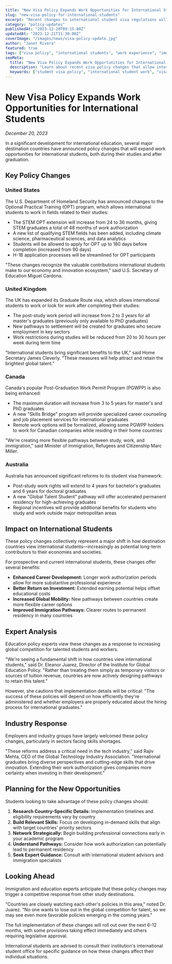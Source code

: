```yaml
---
title: "New Visa Policy Expands Work Opportunities for International Students"
slug: "new-visa-policy-for-international-students"
excerpt: "Recent changes to international student visa regulations will allow students to gain more practical work experience while studying abroad."
category: "policy-updates"
publishedAt: "2023-12-20T09:15:00Z"
updatedAt: "2023-12-21T11:30:00Z"
coverImage: "/images/news/visa-policy-update.jpg"
author: "Janet Rivera"
featured: true
tags: ["visa policy", "international students", "work experience", "immigration"]
seoMeta:
  title: "New Visa Policy Expands Work Opportunities for International Students | Study Abroad Portal"
  description: "Learn about recent visa policy changes that allow international students more flexibility to work during and after their studies abroad."
  keywords: ["student visa policy", "international student work", "visa regulations", "study abroad work"]
---
```


# New Visa Policy Expands Work Opportunities for International Students

*December 20, 2023*

In a significant development for international education, several major destination countries have announced policy changes that will expand work opportunities for international students, both during their studies and after graduation.

## Key Policy Changes

### United States

The U.S. Department of Homeland Security has announced changes to the Optional Practical Training (OPT) program, which allows international students to work in fields related to their studies:

- The STEM OPT extension will increase from 24 to 36 months, giving STEM graduates a total of 48 months of work authorization
- A new list of qualifying STEM fields has been added, including climate science, pharmaceutical sciences, and data analytics
- Students will be allowed to apply for OPT up to 180 days before completion (increased from 90 days)
- H-1B application processes will be streamlined for OPT participants

"These changes recognize the valuable contributions international students make to our economy and innovation ecosystem," said U.S. Secretary of Education Miguel Cardona.

### United Kingdom

The UK has expanded its Graduate Route visa, which allows international students to work or look for work after completing their studies:

- The post-study work period will increase from 2 to 3 years for all master's graduates (previously only available to PhD graduates)
- New pathways to settlement will be created for graduates who secure employment in key sectors
- Work restrictions during studies will be reduced from 20 to 30 hours per week during term time

"International students bring significant benefits to the UK," said Home Secretary James Cleverly. "These measures will help attract and retain the brightest global talent."

### Canada

Canada's popular Post-Graduation Work Permit Program (PGWPP) is also being enhanced:

- The maximum duration will increase from 3 to 5 years for master's and PhD graduates
- A new "Skills Bridge" program will provide specialized career counseling and job placement services for international graduates
- Remote work options will be formalized, allowing some PGWPP holders to work for Canadian companies while residing in their home countries

"We're creating more flexible pathways between study, work, and immigration," said Minister of Immigration, Refugees and Citizenship Marc Miller.

### Australia

Australia has announced significant reforms to its student visa framework:

- Post-study work rights will extend to 4 years for bachelor's graduates and 6 years for doctoral graduates
- A new "Global Talent Student" pathway will offer accelerated permanent residency for high-achieving graduates
- Regional incentives will provide additional benefits for students who study and work outside major metropolitan areas

## Impact on International Students

These policy changes collectively represent a major shift in how destination countries view international students—increasingly as potential long-term contributors to their economies and societies.

For prospective and current international students, these changes offer several benefits:

- **Enhanced Career Development:** Longer work authorization periods allow for more substantive professional experience
- **Better Return on Investment:** Extended earning potential helps offset educational costs
- **Increased Global Mobility:** New pathways between countries create more flexible career options
- **Improved Immigration Pathways:** Clearer routes to permanent residency in many countries

## Expert Analysis

Education policy experts view these changes as a response to increasing global competition for talented students and workers.

"We're seeing a fundamental shift in how countries view international students," said Dr. Eleanor Juarez, Director of the Institute for Global Education Policy. "Rather than treating them simply as temporary visitors or sources of tuition revenue, countries are now actively designing pathways to retain this talent."

However, she cautions that implementation details will be critical: "The success of these policies will depend on how efficiently they're administered and whether employers are properly educated about the hiring process for international graduates."

## Industry Response

Employers and industry groups have largely welcomed these policy changes, particularly in sectors facing skills shortages.

"These reforms address a critical need in the tech industry," said Rajiv Mehta, CEO of the Global Technology Industry Association. "International graduates bring diverse perspectives and cutting-edge skills that drive innovation. Extending their work authorization gives companies more certainty when investing in their development."

## Planning for the New Opportunities

Students looking to take advantage of these policy changes should:

1. **Research Country-Specific Details:** Implementation timelines and eligibility requirements vary by country
2. **Build Relevant Skills:** Focus on developing in-demand skills that align with target countries' priority sectors
3. **Network Strategically:** Begin building professional connections early in your academic program
4. **Understand Pathways:** Consider how work authorization can potentially lead to permanent residency
5. **Seek Expert Guidance:** Consult with international student advisors and immigration specialists

## Looking Ahead

Immigration and education experts anticipate that these policy changes may trigger a competitive response from other study destinations.

"Countries are closely watching each other's policies in this area," noted Dr. Juarez. "No one wants to lose out in the global competition for talent, so we may see even more favorable policies emerging in the coming years."

The full implementation of these changes will roll out over the next 6-12 months, with some provisions taking effect immediately and others requiring legislative approval.

International students are advised to consult their institution's international student office for specific guidance on how these changes affect their individual situations.